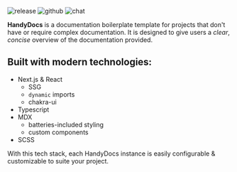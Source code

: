 <div>

![release](https://img.shields.io/github/v/release/chroline/handy_docs?style=for-the-badge)
![github](https://img.shields.io/badge/github-chroline%2Fwell__app-black?logo=github&style=for-the-badge)
![chat](https://img.shields.io/badge/chat-discussions-success?style=for-the-badge)

</div>

**HandyDocs** is a documentation boilerplate template for projects that don't have or require complex documentation. It
is designed to give users a *clear*, *concise* overview of the documentation provided.

## Built with modern technologies:

- Next.js & React
    - SSG
    - `dynamic` imports
    - chakra-ui
- Typescript
- MDX
    - batteries-included styling
    - custom components
- SCSS

With this tech stack, each HandyDocs instance is easily configurable & customizable to suite your project.
